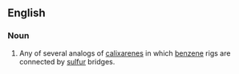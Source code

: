 ==English==

===Noun===
{{wikipedia}}
{{en-noun}}

# {{lb|en|organic chemistry}} Any of several analogs of [[calixarene]]s in which [[benzene]] rigs are connected by [[sulfur]] bridges.